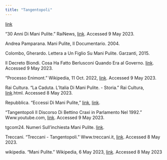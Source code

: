 ```yaml
---
title: "Tangentopoli"
---
```

[link](https://www.mybib.com/b/1JlbyR)

“30 Anni Di Mani Pulite.” RaiNews, [link](www.rainews.it/speciali/manipulite2022). Accessed 9 May 2023.

Andrea Pamparana. Mani Pulite, Il Documentario. 2004.

Colombo, Gherardo. Lettera a Un Figlio Su Mani Pulite. Garzanti, 2015.

Il Decreto Biondi. Cosa Ha Fatto Berlusconi Quando Era al Governo. [link](www.letrattative.it/2020/10/decreto-biondi-cosa-ha-fatto-berlusconi-quando-era-governo.html). Accessed 9 May 2023.

“Processo Enimont.” Wikipedia, 11 Oct. 2022, [link](https://it.wikipedia.org/wiki/Processo_Enimont#:~:text=Per%20processo%20Enimont%20s). Accessed 9 May 2023.

Rai Cultura. “La Caduta. L’Italia Di Mani Pulite. - Storia.” Rai Cultura, [link](www.raicultura.it/storia/articoli/2019/01/LItalia-della-Repubblica----La-caduta-LItalia-di-mani-pulite-336202a0-9ec4-4be4-a76e-d2c197f74839).html. Accessed 8 May 2023.

Repubblica. “Eccessi Di Mani Pulite,” [link](Https://Www.google.com/Url?Sa=I&Url=Https%3A%2F%2Fwww.repubblica.it%2Frubriche%2Fle-Lettere%2F2022%2F02%2F16%2Fnews%2Ftroppi_eccessi_di_mani_pulite_lockdown_e_mente_spettinata-337851024%2F&Psig=AOvVaw3zT27Eqfy4pqHvs9e1OJtX&Ust=1683631739690000&Source=Images&Cd=Vfe&Ved=0CBEQjRxqFwoTCMjpnZDP5f4CFQAAAAAdAAAAABAE), [link](www.repstatic.it/content/nazionale/img/2022/02/15/153542935-81de9560-bc9e-4cf9-8ec3-ece592103eb6.jpg).

“Tangentopoli Il Discorso Di Bettino Craxi in Parlamento Nel 1992.” Www.youtube.com, [link](www.youtube.com/watch?v=Jud08s96QfY). Accessed 9 May 2023.

tgcom24. Numeri Sull’inchiesta Mani Pulite. [link](www.google.com/url?sa=i&url=https%3A%2F%2Fwww.tgcom24.mediaset.it%2Fcronaca%2Finfografica%2Fi-numeri-di-tangentopoli-l-inchiesta-che-30-anni-fa-segno-l-italia_45913661-202202k.shtml&psig=AOvVaw1YFHJt9UkHzzSomRU7rews&ust=1683715384618000&source=images&cd=vfe&ved=0CAQQjB1qFwoTCOjGld2G6P4CFQAAAAAdAAAAABAI).

Treccani. “Treccani - Tangentopoli.” Www.treccani.it, [link](www.treccani.it/enciclopedia/tangentopoli_%28Enciclopedia-Italiana%29/). Accessed 8 May 2023.

wikipedia. “Mani Pulite.” Wikipedia, 6 May 2023, [link](https://it.wikipedia.org/wiki/Mani_pulite). Accessed 8 May 2023